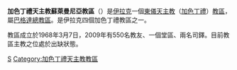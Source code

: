 {{Infobox Roman Catholic diocese
|jurisdiction     = 教區
|name             = 蘇萊曼尼亞
|latin= Eparchia Sulaimaniensis Chaldaeorum
|image =
|caption =
|location = [[伊拉克|伊拉克]]
|territory = 
|population = 550 
|rite = [[加色丁禮天主教會|加色丁禮]]
|patron =
|province = 巴格達
|established = 1968年
|cathedral = 
|co-cathedral =
|leadership = 主教 
|website =
|pope =  
|patriarch= 路易斯·拉菲爾一世·薩科
|metropolitan = 
|ordinary =懸空
|coadjutor archbishop = 
|coadjutor bishop = 
|auxiliary = 
|emeritus =}}

'''加色丁禮天主教蘇萊曼尼亞教區'''（{{lang-la|Eparchia Sulaimaniensis Chaldaeorum}}）是[[伊拉克|伊拉克]]一個[[東儀天主教|東儀天主教]]（[[加色丁禮天主教會|加色丁禮]]）[[教區|教區]]，屬[[加色丁禮天主教烏爾米耶總教區|巴格達總教區]]。是伊拉克四個加色丁禮教區之一。

教區成立於1968年3月7日，2009年有550名教友、一個堂區、兩名司鐸。目前教區主教之位處於出缺狀態。

{{加色丁禮天主教會教區}}
{{伊拉克天主教教區}}
[[Category:伊拉克天主教教區|S]]
[[Category:加色丁禮天主教教區|Category:加色丁禮天主教教區]]